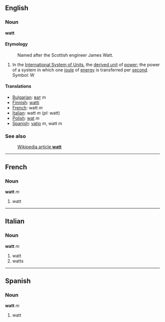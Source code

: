 ==English==
===Noun===
'''watt''' 

====Etymology====
:Named after the Scottish engineer James Watt.

#In the [[International System of Units]], the [[derived unit]] of [[power]]; the power of a system in which one [[joule]] of [[energy]] is transferred per [[second]].  Symbol: W

====Translations====
*[[Bulgarian]]: [[ват]] ''m''
*[[Finnish]]: [[watti]]
*[[French]]: watt ''m'' 
*[[Italian]]: watt ''m'' (''pl'': watt)
*[[Polish]]: [[wat]] ''m''
*[[Spanish]]: [[vatio]] ''m'', watt ''m''

===See also===
:[[en:watt|Wikipedia article '''watt''']]

----
==French==
===Noun===
'''watt''' ''m''

#watt

----
==Italian==
===Noun===
'''watt''' ''m''

#watt
#watts

----
==Spanish==
===Noun===
'''watt''' ''m''

#watt